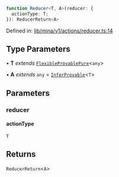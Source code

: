 ```ts
function Reducer<T, A>(reducer: {
  actionType: T;
}): ReducerReturn<A>
```

Defined in: [lib/mina/v1/actions/reducer.ts:14](https://github.com/o1-labs/o1js/blob/46b9772d07785397c4bd76a102bc9f6730d321bb/src/lib/mina/v1/actions/reducer.ts#L14)

## Type Parameters

• **T** *extends* [`FlexibleProvablePure`](../type-aliases/FlexibleProvablePure.mdx)\<`any`\>

• **A** *extends* `any` = [`InferProvable`](../type-aliases/InferProvable.mdx)\<`T`\>

## Parameters

### reducer

#### actionType

`T`

## Returns

`ReducerReturn`\<`A`\>

